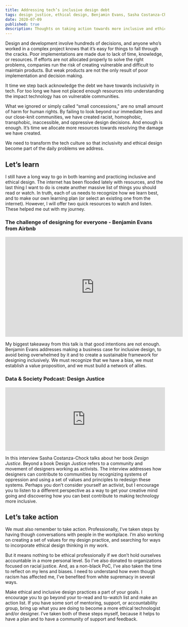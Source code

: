```yaml
---
title: Addressing tech’s inclusive design debt
tags: design justice, ethical design, Benjamin Evans, Sasha Costanza-Chock, design values, design thinking, inclusive design
date: 2020-07-09
published: true
description: Thoughts on taking action towards more inclusive and ethical design
---
```

Design and development involve hundreds of decisions, and anyone who’s worked in a complex project knows that it’s easy for things to fall through the cracks. Poor implementations are made due to lack of time, knowledge, or resources.  If efforts are not allocated properly to  solve the right problems, companies run the risk of creating vulnerable and difficult to maintain products. But weak products are not the only result of poor implementation and decision making.

It time we step back acknowledge the debt we have towards inclusivity in tech. For too long we have not placed enough resources into understanding the impact technology has on vulnerable communities. 

What we  ignored or simply called “small concessions," are no small amount of harm for human rights. By failing to look beyond our immediate lives and our close-knit communities, we have created racist, homophobic, transphobic,  inaccessible, and oppressive design decisions.  And enough is enough. It’s time we allocate more resources towards resolving the damage we have created. 

We need to transform the tech culture so that inclusivity and ethical design become part of the daily problems we address.

## Let’s learn
I still have a long way to go in both learning and practicing inclusive and ethical design.  The internet has been flooded lately with resources, and the last thing I want to do is create another massive list of things you should read or watch. In truth, each of us  needs to recognize how we learn best, and to make our own learning plan (or select an existing one from the internet).  However, I will offer two quick resources to watch and listen. These helped me out with my journey.

### The challenge of designing for everyone - Benjamin Evans from Airbnb
<div className={`video-container`}>
<iframe width="560" height="315" src="https://www.youtube.com/embed/mV0lp5cJpBo" frameborder="0" allow="accelerometer; autoplay; encrypted-media; gyroscope; picture-in-picture" allowfullscreen>
</iframe>
</div>

My biggest takeaway from this talk is that good intentions are not enough.  Benjamin Evans addresses making a business case for inclusive design, to avoid being overwhelmed by it and to create a sustainable framework for designing inclusively. We must recognize that we have a bias, we must establish a value proposition, and we must build a network of allies. 

### Data & Society Podcast: Design Justice
<div className={`audio-container`}>
<iframe height="200px" width="100%" frameborder="no" scrolling="no" seamless src="https://player.simplecast.com/849f08cf-7fbf-4e29-90a9-1697a8e15471?dark=false"></iframe>
 </div>

 In this interview Sasha Costanza-Chock talks about her book *Design Justice*. Beyond a book Design Justice refers to a community and movement of designers working as activists. The interview addresses how designers can contribute to communities by recognizing systems of oppression and using a set of values and principles to redesign these systems. Perhaps you don’t consider yourself an activist, but I encourage you to listen to a different perspective as a way to get your creative mind going and discovering how you can best contribute to making technology more inclusive.

## Let’s take action
We must also remember to take action. Professionally, I’ve taken steps by having though conversations with people in the workplace.  I’m also working on creating a set of values for my design practice, and searching for ways to incorporate ethical design thinking in my work.

But it means nothing to be ethical professionally if we don’t hold ourselves accountable in a more personal level. So I’ve also donated to organizations focused on racial justice. And, as a non-black PoC, I’ve also taken the time to  reflect on my lens and biases. I need to understand how even though racism has affected me, I’ve benefited from white supremacy in several ways. 

Make ethical and inclusive design practices a part of your goals.  I encourage you to go beyond your to-read and to-watch list and make an action list.  If you have some sort of mentoring, support, or accountability group, bring up what you are doing to become a more ethical technologist and/or designer.  I’ve taken both of these steps myself, because it helps to have a plan and to have a community of support and feedback. 


